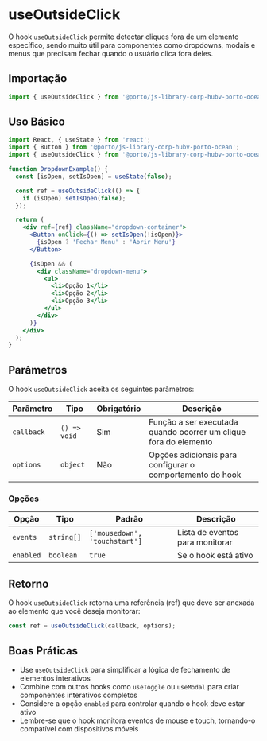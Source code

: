 

<Meta title="Hooks/UseOutsideClick" />

# useOutsideClick

O hook `useOutsideClick` permite detectar cliques fora de um elemento específico, sendo muito útil para componentes como dropdowns, modais e menus que precisam fechar quando o usuário clica fora deles.

## Importação

```jsx
import { useOutsideClick } from '@porto/js-library-corp-hubv-porto-ocean/hooks';
```

## Uso Básico

```jsx
import React, { useState } from 'react';
import { Button } from '@porto/js-library-corp-hubv-porto-ocean';
import { useOutsideClick } from '@porto/js-library-corp-hubv-porto-ocean/hooks';

function DropdownExample() {
  const [isOpen, setIsOpen] = useState(false);

  const ref = useOutsideClick(() => {
    if (isOpen) setIsOpen(false);
  });

  return (
    <div ref={ref} className="dropdown-container">
      <Button onClick={() => setIsOpen(!isOpen)}>
        {isOpen ? 'Fechar Menu' : 'Abrir Menu'}
      </Button>

      {isOpen && (
        <div className="dropdown-menu">
          <ul>
            <li>Opção 1</li>
            <li>Opção 2</li>
            <li>Opção 3</li>
          </ul>
        </div>
      )}
    </div>
  );
}
```

## Parâmetros

O hook `useOutsideClick` aceita os seguintes parâmetros:

| Parâmetro | Tipo | Obrigatório | Descrição |
|-----------|------|-------------|-----------|
| `callback` | `() => void` | Sim | Função a ser executada quando ocorrer um clique fora do elemento |
| `options` | `object` | Não | Opções adicionais para configurar o comportamento do hook |

### Opções

| Opção | Tipo | Padrão | Descrição |
|-------|------|--------|-----------|
| `events` | `string[]` | `['mousedown', 'touchstart']` | Lista de eventos para monitorar |
| `enabled` | `boolean` | `true` | Se o hook está ativo |

## Retorno

O hook `useOutsideClick` retorna uma referência (ref) que deve ser anexada ao elemento que você deseja monitorar:

```jsx
const ref = useOutsideClick(callback, options);
```



## Boas Práticas

- Use `useOutsideClick` para simplificar a lógica de fechamento de elementos interativos
- Combine com outros hooks como `useToggle` ou `useModal` para criar componentes interativos completos
- Considere a opção `enabled` para controlar quando o hook deve estar ativo
- Lembre-se que o hook monitora eventos de mouse e touch, tornando-o compatível com dispositivos móveis
